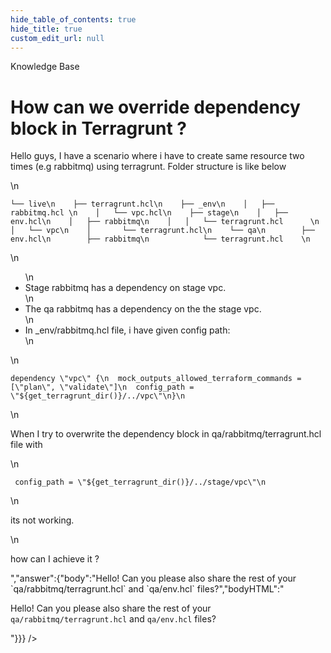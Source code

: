 ```yaml
---
hide_table_of_contents: true
hide_title: true
custom_edit_url: null
---
```



<CenterLayout>
<span className="title">Knowledge Base</span>
<h1>How can we override dependency block in Terragrunt ?</h1>
<GitHub discussion={{"id":"D_kwDOF8slf84AOubn","number":172,"author":{"login":"abhinav5656"},"title":"How can we override dependency block in Terragrunt ?","body":"Hello guys, I have a scenario where i have to create same resource two times (e.g rabbitmq) using terragrunt. Folder structure is like below \r\n```\r\n└── live\r\n    ├── terragrunt.hcl\r\n    ├── _env\r\n    │   ├── rabbitmq.hcl \r\n    │   └── vpc.hcl\r\n    ├── stage\r\n    │   ├── env.hcl\r\n    │   ├── rabbitmq\r\n    │   │   └── terragrunt.hcl      \r\n    │   └── vpc\r\n    │       └── terragrunt.hcl\r\n    └── qa\r\n        ├── env.hcl\r\n        ├── rabbitmq\r\n            └── terragrunt.hcl    \r\n```\r\n- Stage rabbitmq has a dependency on stage vpc.\r\n- The qa rabbitmq  has a dependency on the the stage vpc. \r\n- In _env/rabbitmq.hcl file, i have given config path:\r\n```\r\ndependency \"vpc\" {\r\n  mock_outputs_allowed_terraform_commands = [\"plan\", \"validate\"]\r\n  config_path = \"${get_terragrunt_dir()}/../vpc\"\r\n}\r\n```\r\n\r\nWhen I try to overwrite the dependency block in qa/rabbitmq/terragrunt.hcl file with \r\n```\r\n config_path = \"${get_terragrunt_dir()}/../stage/vpc\"\r\n```\r\n  its not working. \r\n\r\nhow can I achieve it ? \r\n\r\n","bodyHTML":"<p dir=\"auto\">Hello guys, I have a scenario where i have to create same resource two times (e.g rabbitmq) using terragrunt. Folder structure is like below</p>\n<div class=\"snippet-clipboard-content notranslate position-relative overflow-auto\" data-snippet-clipboard-copy-content=\"└── live\n    ├── terragrunt.hcl\n    ├── _env\n    │   ├── rabbitmq.hcl \n    │   └── vpc.hcl\n    ├── stage\n    │   ├── env.hcl\n    │   ├── rabbitmq\n    │   │   └── terragrunt.hcl      \n    │   └── vpc\n    │       └── terragrunt.hcl\n    └── qa\n        ├── env.hcl\n        ├── rabbitmq\n            └── terragrunt.hcl    \"><pre class=\"notranslate\"><code>└── live\n    ├── terragrunt.hcl\n    ├── _env\n    │   ├── rabbitmq.hcl \n    │   └── vpc.hcl\n    ├── stage\n    │   ├── env.hcl\n    │   ├── rabbitmq\n    │   │   └── terragrunt.hcl      \n    │   └── vpc\n    │       └── terragrunt.hcl\n    └── qa\n        ├── env.hcl\n        ├── rabbitmq\n            └── terragrunt.hcl    \n</code></pre></div>\n<ul dir=\"auto\">\n<li>Stage rabbitmq has a dependency on stage vpc.</li>\n<li>The qa rabbitmq  has a dependency on the the stage vpc.</li>\n<li>In _env/rabbitmq.hcl file, i have given config path:</li>\n</ul>\n<div class=\"snippet-clipboard-content notranslate position-relative overflow-auto\" data-snippet-clipboard-copy-content=\"dependency &quot;vpc&quot; {\n  mock_outputs_allowed_terraform_commands = [&quot;plan&quot;, &quot;validate&quot;]\n  config_path = &quot;${get_terragrunt_dir()}/../vpc&quot;\n}\"><pre class=\"notranslate\"><code>dependency \"vpc\" {\n  mock_outputs_allowed_terraform_commands = [\"plan\", \"validate\"]\n  config_path = \"${get_terragrunt_dir()}/../vpc\"\n}\n</code></pre></div>\n<p dir=\"auto\">When I try to overwrite the dependency block in qa/rabbitmq/terragrunt.hcl file with</p>\n<div class=\"snippet-clipboard-content notranslate position-relative overflow-auto\" data-snippet-clipboard-copy-content=\" config_path = &quot;${get_terragrunt_dir()}/../stage/vpc&quot;\"><pre class=\"notranslate\"><code> config_path = \"${get_terragrunt_dir()}/../stage/vpc\"\n</code></pre></div>\n<p dir=\"auto\">its not working.</p>\n<p dir=\"auto\">how can I achieve it ?</p>","answer":{"body":"Hello! Can you please also share the rest of your `qa/rabbitmq/terragrunt.hcl` and `qa/env.hcl` files?","bodyHTML":"<p dir=\"auto\">Hello! Can you please also share the rest of your <code class=\"notranslate\">qa/rabbitmq/terragrunt.hcl</code> and <code class=\"notranslate\">qa/env.hcl</code> files?</p>"}}} />

</CenterLayout>
  

<!-- ##DOCS-SOURCER-START
{
  "sourcePlugin": "github-discussions",
  "hash": "810c74831066958b15e2987d0a6ea9a6"
}
##DOCS-SOURCER-END -->
